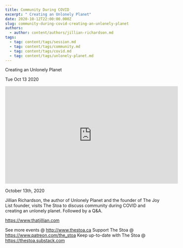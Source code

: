 ```yaml
---
title: Community During COVID
excerpt: " Creating an Unlonely Planet"
date: 2020-10-12T22:00:00.000Z
slug: community-during-covid-creating-an-unlonely-planet
authors:
  - author: content/authors/jillian-richardson.md
tags:
  - tag: content/tags/session.md
  - tag: content/tags/community.md
  - tag: content/tags/covid.md
  - tag: content/tags/unlonely-planet.md
---
```




 Creating an Unlonely Planet

Tue Oct 13 2020

<iframe width="560" height="315" src="https://www.youtube.com/embed/UqJ2nF7y80U" title="Community During COVID: Creating an Unlonely Planet w/ Jillian Richardson" frameborder="0" allow="accelerometer; autoplay; clipboard-write; encrypted-media; gyroscope; picture-in-picture" allowfullscreen ></iframe>

October 13th, 2020

Jillian Richardson, the author of Unlonely Planet and the founder of The Joy List founder, visits The Stoa to discuss community during COVID and creating an unlonely planet. Followed by a Q&A.

https://www.thatjillian.com

See more events @ http://www.thestoa.ca
Support The Stoa @ https://www.patreon.com/the_stoa
Keep up-to-date with The Stoa @ https://thestoa.substack.com


